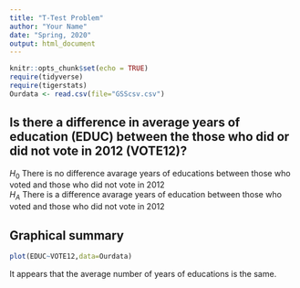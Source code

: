 ```yaml
---
title: "T-Test Problem"
author: "Your Name"
date: "Spring, 2020"
output: html_document
---
```


```r
knitr::opts_chunk$set(echo = TRUE)
require(tidyverse)
require(tigerstats)
Ourdata <- read.csv(file="GSScsv.csv")
```


## Is there a difference in  average years of education (EDUC) between the those who did or did not vote in 2012 (VOTE12)?

$H_0$ There is no difference avarage years of educations between those who voted and those who did not vote in 2012    
$H_A$ There is a difference avarage years of education between those who voted and those who did not vote in 2012   

## Graphical summary
```r
plot(EDUC~VOTE12,data=Ourdata)
```


It appears that the average number of years of educations is the same.   